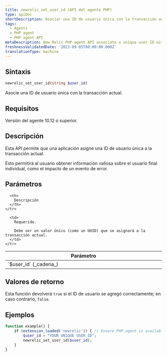 ```yaml
---
title: newrelic_set_user_id (API del agente PHP)
type: apiDoc
shortDescription: Asociar una ID de usuario única con la transacción actual
tags:
  - Agents
  - PHP agent
  - PHP agent API
metaDescription: New Relic PHP agent API associate a unique user ID with the current transaction.
freshnessValidatedDate: '2023-09-05T00:00:00.000Z'
translationType: machine
---
```


## Sintaxis

```php
newrelic_set_user_id(string $user_id)
```

Asocie una ID de usuario única con la transacción actual.

## Requisitos

Versión del agente 10.12 o superior.

## Descripción

Esta API permite que una aplicación asigne una ID de usuario única a la transacción actual.

Esto permitirá al usuario obtener información valiosa sobre el usuario final individual, como el impacto de un evento de error.

## Parámetros

<table>
  <thead>
    <tr>
      <th width="25%">
        Parámetro
      </th>

      <th>
        Descripción
      </th>
    </tr>
  </thead>

  <tbody>
    <tr>
      <td>
        `$user_id` (_cadena_)
      </td>

      <td>
        Requerido.

        Debe ser un valor único (como un UUID) que se asignará a la transacción actual.
      </td>
    </tr>
  </tbody>
</table>

## Valores de retorno

Esta función devolverá `true` si el ID de usuario se agregó correctamente; en caso contrario, `false`.

## Ejemplos

```php
function example() {
    if (extension_loaded('newrelic')) { // Ensure PHP agent is available
        $user_id = "YOUR UNIQUE USER ID";
        newrelic_set_user_id($user_id);
    }
}
```
